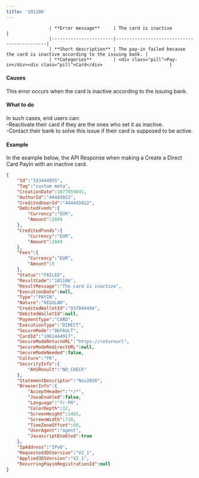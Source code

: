 ---
title: '101106'  
---


                    | **Error message**     | The card is inactive                   |
                    |-----------------------|--------------------------------------------|
                    | **Short description** | The pay-in failed because the card is inactive according to the issuing bank. |
                    | **Categories**        | <div class="pill">Pay-in</div><div class="pill">Card</div>                         |
                  

#### Causes  

This error occurs when the card is inactive according to the issuing bank.  

#### What to do  

In such cases, end users can:  
-Reactivate their card if they are the ones who set it as inactive.  
-Contact their bank to solve this issue if their card is supposed to be active.  

#### Example  

In the example below, the API Response when making a Create a Direct Card PayIn with an inactive card.  
```json API Response
{
    "Id":"333444055",
    "Tag":"custom meta",
    "CreationDate":1677859841,
    "AuthorId":"44445922",
    "CreditedUserId":"444445922",
    "DebitedFunds":{
        "Currency":"EUR",
        "Amount":2849
    },
    "CreditedFunds":{
        "Currency":"EUR",
        "Amount":2849
    },
    "Fees":{
        "Currency":"EUR",
        "Amount":0
    },
    "Status":"FAILED",
    "ResultCode":"101106",
    "ResultMessage":"The card is inactive",
    "ExecutionDate":null,
    "Type":"PAYIN",
    "Nature":"REGULAR",
    "CreditedWalletId":"937044444",
    "DebitedWalletId":null,
    "PaymentType":"CARD",
    "ExecutionType":"DIRECT",
    "SecureMode":"DEFAULT",
    "CardId":"1961444917",
    "SecureModeReturnURL":"https://returnurl",
    "SecureModeRedirectURL":null,
    "SecureModeNeeded":false,
    "Culture":"FR",
    "SecurityInfo":{
        "AVSResult":"NO_CHECK"
    },
    "StatementDescriptor":"Nov2020",
    "BrowserInfo":{
        "AcceptHeader":"*/*",
        "JavaEnabled":false,
        "Language":"fr-FR",
        "ColorDepth":32,
        "ScreenHeight":1465,
        "ScreenWidth":720,
        "TimeZoneOffset":60,
        "UserAgent":"agent",
        "JavascriptEnabled":true
    },
    "IpAddress":"IPv6",
    "Requested3DSVersion":"V2_1",
    "Applied3DSVersion":"V2_1",
    "RecurringPayinRegistrationId":null
}
```
